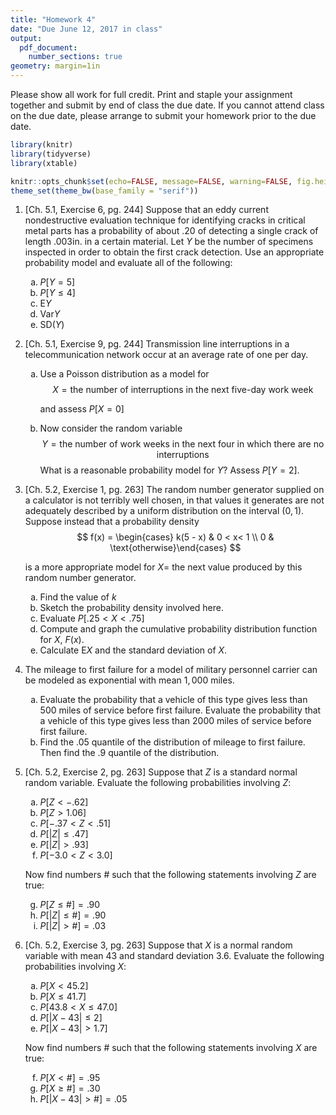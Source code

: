 ```yaml
---
title: "Homework 4"
date: "Due June 12, 2017 in class"
output: 
  pdf_document:
    number_sections: true
geometry: margin=1in
---
```


Please show all work for full credit. Print and staple your assignment together and submit by end of class the due date. If you cannot attend class on the due date, please arrange to submit your homework prior to the due date.

```r
library(knitr)
library(tidyverse)
library(xtable)

knitr::opts_chunk$set(echo=FALSE, message=FALSE, warning=FALSE, fig.height = 2)
theme_set(theme_bw(base_family = "serif"))
```

1. [Ch. 5.1, Exercise 6, pg. 244] Suppose that an eddy current nondestructive evaluation technique for identifying cracks in critical metal parts has a probability of about $.20$ of detecting a single crack of length $.003$in. in a certain material. Let $Y$ be the number of specimens inspected in order to obtain the first crack detection. Use an appropriate probability model and evaluate all of the following:
    a) $P[Y = 5]$
    b) $P[Y \le 4]$
    c) $\text{E}Y$
    d) $\text{Var}Y$
    e) $\text{SD}(Y)$
    
1. [Ch. 5.1, Exercise 9, pg. 244] Transmission line interruptions in a telecommunication network occur at an average rate of one per day.
    a) Use a Poisson distribution as a model for
        $$
        X = \text{the number of interruptions in the next five-day work week}
        $$
        
        and assess $P[X = 0]$
    b) Now consider the random variable
        $$
        Y = \text{the number of work weeks in the next four in which there are no interruptions}
        $$
        What is a reasonable probability model for $Y$? Assess $P[Y = 2]$.

1. [Ch. 5.2, Exercise 1, pg. 263] The random number generator supplied on a calculator is not terribly well chosen, in that values it generates are not adequately described by a uniform distribution on the interval $(0,1)$. Suppose instead that a probability density
    $$
    f(x) = \begin{cases} k(5 - x) & 0 < x< 1 \\ 0 & \text{otherwise}\end{cases}
    $$
    
    is a more appropriate model for $X =$ the next value produced by this random number generator.
    
    a) Find the value of $k$
    b) Sketch the probability density involved here.
    c) Evaluate $P[.25 < X < .75]$
    d) Compute and graph the cumulative probability distribution function for $X$, $F(x)$.
    e) Calculate $\text{E}X$ and the standard deviation of $X$.
    
1. The mileage to first failure for a model of military personnel carrier can be modeled as exponential with mean $1,000$ miles.
    a) Evaluate the probability that a vehicle of this type gives less than $500$ miles of service before first failure. Evaluate the probability that a vehicle of this type gives less than $2000$ miles of service before first failure. 
    b) Find the $.05$ quantile of the distribution of mileage to first failure. Then find the $.9$ quantile of the distribution.
    
1. [Ch. 5.2, Exercise 2, pg. 263] Suppose that $Z$ is a standard normal random variable. Evaluate the following probabilities involving $Z$:
    a) $P[Z < -.62]$
    a) $P[Z > 1.06]$
    a) $P[-.37 < Z < .51]$
    a) $P[|Z| \le .47]$
    a) $P[|Z| > .93]$
    a) $P[-3.0 < Z < 3.0]$
    
    Now find numbers # such that the following statements involving $Z$ are true:
    
    g) $P[Z \le \#] = .90$
    g) $P[|Z| \le \#] = .90$
    g) $P[|Z| > \#] = .03$
    
1. [Ch. 5.2, Exercise 3, pg. 263] Suppose that $X$ is a normal random variable with mean $43$ and standard deviation $3.6$. Evaluate the following probabilities involving $X$:
    a) $P[X < 45.2]$
    a) $P[X \le 41.7]$
    a) $P[43.8 < X \le 47.0]$
    a) $P[|X - 43| \le 2]$
    a) $P[|X - 43| > 1.7]$
    
    Now find numbers # such that the following statements involving $X$ are true:
    
    f) $P[X < \#] = .95$
    g) $P[X \ge \#] = .30$
    h) $P[|X - 43| > \#] = .05$